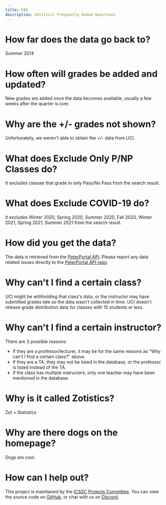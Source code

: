 ```yaml
---
title: FAQ
description: Zotistics Frequently Asked Questions
---
```


# How far does the data go back to?

Summer 2014

# How often will grades be added and updated?

New grades are added once the data becomes available, usually a few weeks after the quarter is over.

# Why are the +/- grades not shown?

Unfortunately, we weren't able to obtain the +/- data from UCI.

# What does Exclude Only P/NP Classes do?

It excludes classes that grade in only Pass/No Pass from the search result.

# What does Exclude COVID-19 do?

It excludes Winter 2020, Spring 2020, Summer 2020, Fall 2020, Winter 2021, Spring 2021, Summer 2021 from the search result.

# How did you get the data?

The data is retrieved from the [PeterPortal API](https://github.com/icssc-projects/peterportal-public-api). Please report any data related issues directly to the [PeterPortal API repo](https://github.com/icssc-projects/peterportal-public-api/issues).

# Why can't I find a certain class?

UCI might be withholding that class's data, or the instructor may have submitted grades late so the data wasn't collected in time. UCI doesn't release grade distribution data for classes with 10 students or less.

# Why can't I find a certain instructor?

There are 3 possible reasons:

- If they are a professor/lecturer, it may be for the same reasons as "Why can't I find a certain class?" above.
- If they are a TA, they may not be listed in the database, or the professor is listed instead of the TA.
- If the class has multiple instructors, only one teacher may have been mentioned in the database.

# Why is it called Zotistics?

Zot + Statistics

# Why are there dogs on the homepage?

Dogs are cool.

# How can I help out?

This project is maintianed by the [ICSSC](https://studentcouncil.ics.uci.edu/) [Projects Committee](https://github.com/icssc-projects). You can view the source code on [GitHub](https://github.com/icssc-projects/Zotistics), or chat with us on [Discord](https://discord.gg/GzF76D7UhY).
